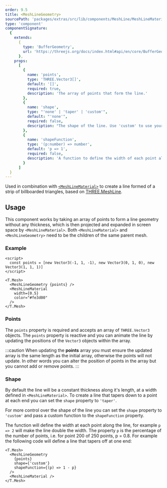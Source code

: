 ```yaml
---
order: 9.5
title: <MeshLineGeometry>
sourcePath: 'packages/extras/src/lib/components/MeshLine/MeshLineMaterial.svelte'
type: 'component'
componentSignature:
  {
    extends:
      {
        type: 'BufferGeometry',
        url: 'https://threejs.org/docs/index.html#api/en/core/BufferGeometry'
      },
    props:
      [
        {
          name: 'points',
          type: 'THREE.Vector3[]',
          default: '[]',
          required: true,
          description: 'The array of points that form the line.'
        },
        {
          name: 'shape',
          type: "'none' | 'taper' | 'custom'",
          default: "'none'",
          required: false,
          description: "The shape of the line. Use 'custom' to use your own function."
        },
        {
          name: 'shapeFunction',
          type: '(p:number) => number',
          default: 'p => 1',
          required: false,
          description: 'A function to define the width of each point along the line. For example `p => 1 - p` will make the line taper.'
        }
      ]
  }
---
```



Used in combination with [`<MeshLineMaterial>`](/reference/extras/vfx/meshline-material) to create a line formed of a strip of billboarded triangles, based on <a href="https://github.com/spite/THREE.MeshLine" target="_blank">THREE.MeshLine</a>.

<Example path="extras/meshline-geometry" />

## Usage

This component works by taking an array of points to form a line geometry without any thickness, which is then projected and expanded in screen space by `<MeshLineMaterial>`.
Both `<MeshLineMaterial>` and `<MeshLineGeometry>` need to be the children of the same parent mesh.

### Example

```svelte
<script>
  const points = [new Vector3(-1, 1, -1), new Vector3(0, 1, 0), new Vector3(1, 1, 1)]
</script>

<T.Mesh>
  <MeshLineGeometry {points} />
  <MeshLineMaterial
    width={0.5}
    color="#fe3d00"
  />
</T.Mesh>
```

### Points

The `points` property is required and accepts an array of `THREE.Vector3` objects.
The `points` property is reactive and you can animate the line by updating the positions of the `Vector3` objects within the array.

:::caution
When updating the <b>points</b> array you must ensure the updated array is the same length as the
initial array, otherwise the points will not update. In other words you can alter the position of
points in the array but you cannot add or remove points.
:::

### Shape

By default the line will be a constant thickness along it's length, at a width defined in `<MeshLineMaterial>`.
To create a line that tapers down to a point at each end you can set the `shape` property to `'taper'`.

For more control over the shape of the line you can set the `shape` property to `'custom'` and pass a custom function to the `shapeFunction` property.

The function will define the width at each point along the line, for example `p => 2` will make the line double the width.
The property `p` is the percentage of the number of points, i.e. for point 200 of 250 points, p = 0.8.
For example the following code will define a line that tapers off at one end:

```svelte
<T.Mesh>
  <MeshLineGeometry
    {points}
    shape={'custom'}
    shapeFunction={(p) => 1 - p}
  />
  <MeshLineMaterial />
</T.Mesh>
```
